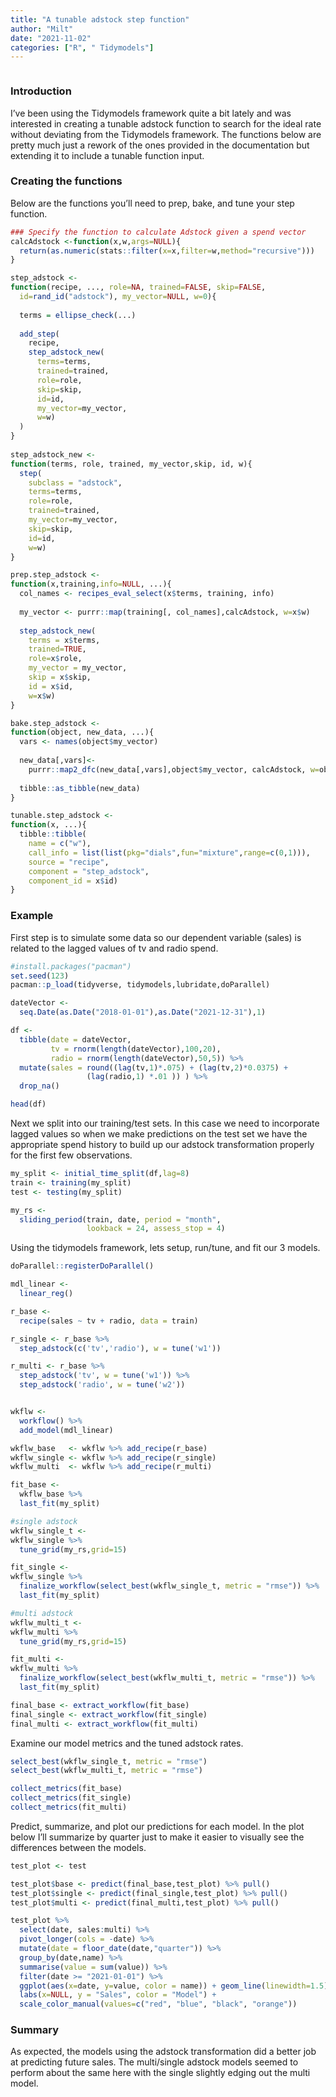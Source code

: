 ```yaml
---
title: "A tunable adstock step function"
author: "Milt"
date: "2021-11-02"
categories: ["R", " Tidymodels"]
---
```


```r

```

### Introduction

I've been using the Tidymodels framework quite a bit lately and was interested in creating a tunable adstock function to search for the ideal rate without deviating from the Tidymodels framework. The functions below are pretty much just a rework of the ones provided in the documentation but extending it to include a tunable function input.

### Creating the functions

Below are the functions you'll need to prep, bake, and tune your step function.

```r
### Specify the function to calculate Adstock given a spend vector
calcAdstock <-function(x,w,args=NULL){
  return(as.numeric(stats::filter(x=x,filter=w,method="recursive")))
}

step_adstock <- 
function(recipe, ..., role=NA, trained=FALSE, skip=FALSE, 
  id=rand_id("adstock"), my_vector=NULL, w=0){
  
  terms = ellipse_check(...)
  
  add_step(
    recipe,
    step_adstock_new(
      terms=terms,
      trained=trained,
      role=role,
      skip=skip,
      id=id,
      my_vector=my_vector,
      w=w)
  )
}
                         
step_adstock_new <- 
function(terms, role, trained, my_vector,skip, id, w){
  step(
    subclass = "adstock",
    terms=terms,
    role=role,
    trained=trained,
    my_vector=my_vector,
    skip=skip,
    id=id,
    w=w)
}    

prep.step_adstock <- 
function(x,training,info=NULL, ...){
  col_names <- recipes_eval_select(x$terms, training, info)
  
  my_vector <- purrr::map(training[, col_names],calcAdstock, w=x$w)
  
  step_adstock_new(
    terms = x$terms,
    trained=TRUE,
    role=x$role,
    my_vector = my_vector,
    skip = x$skip,
    id = x$id,
    w=x$w)
}

bake.step_adstock <- 
function(object, new_data, ...){
  vars <- names(object$my_vector)
  
  new_data[,vars]<- 
    purrr::map2_dfc(new_data[,vars],object$my_vector, calcAdstock, w=object$w)
  
  tibble::as_tibble(new_data)
}

tunable.step_adstock <- 
function(x, ...){
  tibble::tibble(
    name = c("w"),
    call_info = list(list(pkg="dials",fun="mixture",range=c(0,1))),
    source = "recipe",
    component = "step_adstock",
    component_id = x$id)
}
```

### Example

First step is to simulate some data so our dependent variable (sales) is related to the lagged values of tv and radio spend.

```r
#install.packages("pacman")
set.seed(123)
pacman::p_load(tidyverse, tidymodels,lubridate,doParallel)

dateVector <- 
  seq.Date(as.Date("2018-01-01"),as.Date("2021-12-31"),1)

df <- 
  tibble(date = dateVector, 
         tv = rnorm(length(dateVector),100,20), 
         radio = rnorm(length(dateVector),50,5)) %>%
  mutate(sales = round((lag(tv,1)*.075) + (lag(tv,2)*0.0375) + 
                 (lag(radio,1) *.01 )) ) %>%
  drop_na()

head(df)

```

Next we split into our training/test sets. In this case we need to incorporate lagged values so when we make predictions on the test set we have the appropriate spend history to build up our adstock transformation properly for the first few observations.

```r
my_split <- initial_time_split(df,lag=8)
train <- training(my_split)
test <- testing(my_split)

my_rs <- 
  sliding_period(train, date, period = "month", 
                 lookback = 24, assess_stop = 4)
```

Using the tidymodels framework, lets setup, run/tune, and fit our 3 models.

```r
doParallel::registerDoParallel()

mdl_linear <- 
  linear_reg() 

r_base <- 
  recipe(sales ~ tv + radio, data = train) 

r_single <- r_base %>%
  step_adstock(c('tv','radio'), w = tune('w1')) 

r_multi <- r_base %>%
  step_adstock('tv', w = tune('w1')) %>%
  step_adstock('radio', w = tune('w2')) 


wkflw <-
  workflow() %>%
  add_model(mdl_linear)

wkflw_base   <- wkflw %>% add_recipe(r_base)
wkflw_single <- wkflw %>% add_recipe(r_single)
wkflw_multi  <- wkflw %>% add_recipe(r_multi)

fit_base <- 
  wkflw_base %>%
  last_fit(my_split)

#single adstock 
wkflw_single_t <- 
wkflw_single %>%
  tune_grid(my_rs,grid=15)

fit_single <- 
wkflw_single %>%
  finalize_workflow(select_best(wkflw_single_t, metric = "rmse")) %>%
  last_fit(my_split) 

#multi adstock 
wkflw_multi_t <- 
wkflw_multi %>%
  tune_grid(my_rs,grid=15)

fit_multi <- 
wkflw_multi %>%
  finalize_workflow(select_best(wkflw_multi_t, metric = "rmse")) %>%
  last_fit(my_split) 

final_base <- extract_workflow(fit_base)
final_single <- extract_workflow(fit_single)
final_multi <- extract_workflow(fit_multi)
```

Examine our model metrics and the tuned adstock rates.

```r
select_best(wkflw_single_t, metric = "rmse")
select_best(wkflw_multi_t, metric = "rmse")

collect_metrics(fit_base)
collect_metrics(fit_single)
collect_metrics(fit_multi)

```

Predict, summarize, and plot our predictions for each model. In the plot below I'll summarize by quarter just to make it easier to visually see the differences between the models.

```r
test_plot <- test

test_plot$base <- predict(final_base,test_plot) %>% pull()
test_plot$single <- predict(final_single,test_plot) %>% pull()
test_plot$multi <- predict(final_multi,test_plot) %>% pull()

test_plot %>%
  select(date, sales:multi) %>%
  pivot_longer(cols = -date) %>%
  mutate(date = floor_date(date,"quarter")) %>%
  group_by(date,name) %>%
  summarise(value = sum(value)) %>%
  filter(date >= "2021-01-01") %>%
  ggplot(aes(x=date, y=value, color = name)) + geom_line(linewidth=1.5) +
  labs(x=NULL, y = "Sales", color = "Model") + 
  scale_color_manual(values=c("red", "blue", "black", "orange"))

```

### Summary

As expected, the models using the adstock transformation did a better job at predicting future sales. The multi/single adstock models seemed to perform about the same here with the single slightly edging out the multi model.
